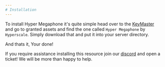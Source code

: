 ```yaml
---
# Installation
---
```


To install Hyper Megaphone it's quite simple head over to the [KeyMaster](https://keymaster.fivem.net/) and go to granted assets and find the one called `Hyper Megaphone` by `Hyperscale`.
Simply download that and put it into your server directory.

And thats it, Your done!

If you require assistance installing this resource join our [discord](https://pribilovic.net/discord) and open a ticket! We will be more than happy to help.